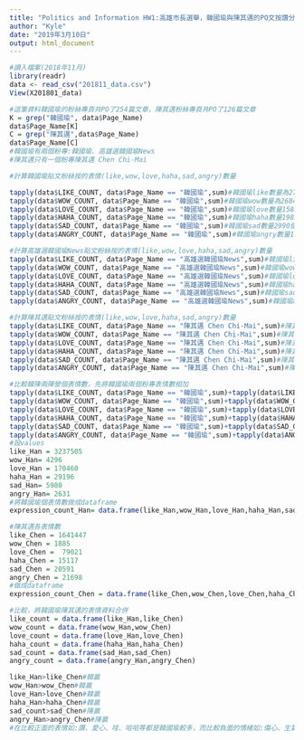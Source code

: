 ```yaml
---
title: "Politics and Information HW1:高雄市長選舉，韓國瑜與陳其邁的PO文按讚分析"
author: "Kyle"
date: "2019年3月10日"
output: html_document
---
```

```r
#讀入檔案(2018年11月)
library(readr)
data <- read_csv("201811_data.csv")
View(X201801_data)
```



```r
#這筆資料韓國瑜的粉絲專頁共PO了254篇文章，陳其邁粉絲專頁共PO了126篇文章
K = grep("韓國瑜", data$Page_Name)
data$Page_Name[K]
C = grep("陳其邁",data$Page_Name)
data$Page_Name[C]
#韓國瑜有兩個粉專:韓國瑜、高雄選韓國瑜News
#陳其邁只有一個粉專陳其邁 Chen Chi-Mai
```

```r
#計算韓國瑜貼文粉絲按的表情(like,wow,love,haha,sad,angry)數量

tapply(data$LIKE_COUNT, data$Page_Name == "韓國瑜",sum)#韓國瑜like數量為2728724 個
tapply(data$WOW_COUNT, data$Page_Name == "韓國瑜",sum)#韓國瑜wow數量為2684個
tapply(data$LOVE_COUNT, data$Page_Name == "韓國瑜",sum)#韓國瑜love數量158399個
tapply(data$HAHA_COUNT, data$Page_Name == "韓國瑜",sum)#韓國瑜haha數量19825 個
tapply(data$SAD_COUNT, data$Page_Name == "韓國瑜",sum)#韓國瑜sad數量2990個
tapply(data$ANGRY_COUNT, data$Page_Name == "韓國瑜",sum)#韓國瑜angry數量1993個
```
```r
#計算高雄選韓國瑜News貼文粉絲按的表情(like,wow,love,haha,sad,angry)數量
tapply(data$LIKE_COUNT, data$Page_Name == "高雄選韓國瑜News",sum)#韓國瑜like數量為508781個
tapply(data$WOW_COUNT, data$Page_Name == "高雄選韓國瑜News",sum)#韓國瑜wow數量為1612個
tapply(data$LOVE_COUNT, data$Page_Name == "高雄選韓國瑜News",sum)#韓國瑜love數量為12061個
tapply(data$HAHA_COUNT, data$Page_Name == "高雄選韓國瑜News",sum)#韓國瑜haha數量9371個
tapply(data$SAD_COUNT, data$Page_Name == "高雄選韓國瑜News",sum)#韓國瑜sad數量363個
tapply(data$ANGRY_COUNT, data$Page_Name == "高雄選韓國瑜News",sum)#韓國瑜angry數量638個
```

```r
#計算陳其邁貼文粉絲按的表情(like,wow,love,haha,sad,angry)數量
tapply(data$LIKE_COUNT, data$Page_Name == "陳其邁 Chen Chi-Mai",sum)#陳其邁like數量為164,1447個
tapply(data$WOW_COUNT, data$Page_Name == "陳其邁 Chen Chi-Mai",sum)#陳其邁wow數量為1885個
tapply(data$LOVE_COUNT, data$Page_Name == "陳其邁 Chen Chi-Mai",sum)#陳其邁love數量為79021個
tapply(data$HAHA_COUNT, data$Page_Name == "陳其邁 Chen Chi-Mai",sum)#陳其邁haha數量為15117個
tapply(data$SAD_COUNT, data$Page_Name == "陳其邁 Chen Chi-Mai",sum)#陳其邁sad數量為20591個
tapply(data$ANGRY_COUNT, data$Page_Name == "陳其邁 Chen Chi-Mai",sum)#陳其邁angry數量為21698個

```

```r
#比較韓陳兩陣營個表情數，先將韓國瑜兩個粉專表情數相加
tapply(data$LIKE_COUNT, data$Page_Name == "韓國瑜",sum)+tapply(data$LIKE_COUNT, data$Page_Name == "高雄選韓國瑜News",sum)#3237505
tapply(data$WOW_COUNT, data$Page_Name == "韓國瑜",sum)+tapply(data$WOW_COUNT, data$Page_Name == "高雄選韓國瑜News",sum)#4296
tapply(data$LOVE_COUNT, data$Page_Name == "韓國瑜",sum)+tapply(data$LOVE_COUNT, data$Page_Name == "高雄選韓國瑜News",sum)#170460 
tapply(data$HAHA_COUNT, data$Page_Name == "韓國瑜",sum)+tapply(data$HAHA_COUNT, data$Page_Name == "高雄選韓國瑜News",sum)#29196
tapply(data$SAD_COUNT, data$Page_Name == "韓國瑜",sum)+tapply(data$SAD_COUNT, data$Page_Name == "韓國瑜",sum)#5980
tapply(data$ANGRY_COUNT, data$Page_Name == "韓國瑜",sum)+tapply(data$ANGRY_COUNT, data$Page_Name == "高雄選韓國瑜News",sum)#2631
#設values
like_Han = 3237505
wow_Han= 4296
love_Han = 170460
haha_Han = 29196
sad_Han= 5980
angry_Han= 2631
#將韓國瑜個表情數做成dataframe
expression_count_Han= data.frame(like_Han,wow_Han,love_Han,haha_Han,sad_Han,angry_Han)
```
```r
#陳其邁各表情數
like_Chen = 1641447
wow_Chen = 1885
love_Chen =  79021 
haha_Chen = 15117
sad_Chen = 20591
angry_Chen = 21698
#做成dataframe
expression_count_Chen = data.frame(like_Chen,wow_Chen,love_Chen,haha_Chen,sad_Chen,angry_Chen)
```

```r
#比較，將韓國瑜陳其邁的表情資料合併
like_count = data.frame(like_Han,like_Chen)
wow_count = data.frame(wow_Han,wow_Chen)
love_count = data.frame(love_Han,love_Chen)
haha_count = data.frame(haha_Han,haha_Chen)
sad_count = data.frame(sad_Han,sad_Chen)
angry_count = data.frame(angry_Han,angry_Chen)

like_Han>like_Chen#韓贏
wow_Han>wow_Chen#韓贏
love_Han>love_Chen#韓贏
haha_Han>haha_Chen#韓贏
sad_count>sad_Chen#陳贏
angry_Han>angry_Chen#陳贏
#在比較正面的表情如:讚、愛心、哇、哈哈等都是韓國瑜較多，而比較負面的情緒如:傷心、生氣都是陳其邁較多
```




